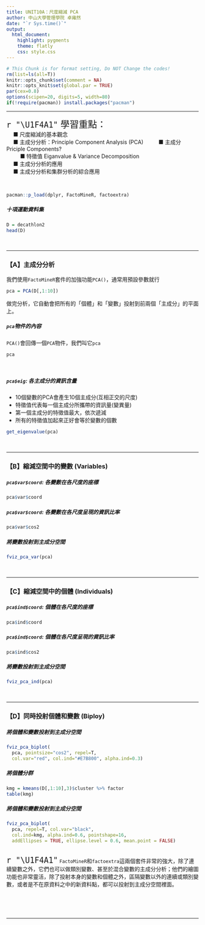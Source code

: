 ```yaml
---
title: UNIT10A：尺度縮減 PCA
author: 中山大學管理學院 卓雍然
date: "`r Sys.time()`"
output: 
  html_document:
    highlight: pygments
    theme: flatly
    css: style.css
---
```


```r
# This Chunk is for format setting, Do NOT Change the codes!
rm(list=ls(all=T))
knitr::opts_chunk$set(comment = NA)
knitr::opts_knit$set(global.par = TRUE)
par(cex=0.8)
options(scipen=20, digits=5, width=80)
if(!require(pacman)) install.packages("pacman")
```
<hr>

<p class="wwl">
<span style="font-size:24px">`r "\U1F4A1"` 學習重點：</span><br>
&emsp; ■ 尺度縮減的基本觀念<br>
&emsp; ■ 主成分分析：Principle Component Analysis (PCA)
&emsp; &emsp; ■ 主成分 Priciple Components?<br>
&emsp; &emsp; ■ 特徵值 Eiganvalue & Variance Decomposition<br>
&emsp; ■ 主成分分析的應用<br>
&emsp; ■ 主成分分析和集群分析的綜合應用<br>
</p class="wwl">

<br>
```r
pacman::p_load(dplyr, FactoMineR, factoextra)
```

##### 十項運動資料集

```r
D = decathlon2
head(D)
```

<br><hr>

### 【A】主成分分析
我們使用`FactoMineR`套件的加強功能`PCA()`，通常用預設參數就行
```r
pca = PCA(D[,1:10])
```

做完分析，它自動會把所有的「個體」和「變數」投射到前兩個「主成分」的平面上。<br>

##### `pca`物件的內容
`PCA()`會回傳一個`PCA`物件，我們叫它`pca`
```r
pca
```

<br>

##### `pca$eig`: 各主成分的資訊含量

+ 10個變數的PCA會產生10個主成分(互相正交的尺度)
+ 特徵值代表每一個主成分所攜帶的資訊量(變異量)
+ 第一個主成分的特徵值最大，依次遞減
+ 所有的特徵值加起來正好會等於變數的個數

```r
get_eigenvalue(pca)
```

<br><hr>

### 【B】縮減空間中的變數 (Variables)

##### `pca$var$coord`: 各變數在各尺度的座標
```r
pca$var$coord
```

##### `pca$var$coord`: 各變數在各尺度呈現的資訊比率
```r
pca$var$cos2
```

##### 將變數投射到主成分空間
```r
fviz_pca_var(pca)
```

<br><hr>

### 【C】縮減空間中的個體 (Individuals)

##### `pca$ind$coord`: 個體在各尺度的座標
```r
pca$ind$coord
```

##### `pca$ind$coord`: 個體在各尺度呈現的資訊比率
```r
pca$ind$cos2
```

##### 將變數投射到主成分空間
```r
fviz_pca_ind(pca)
```

<br><hr>

### 【D】同時投射個體和變數 (Biploy)

##### 將個體和變數投射到主成分空間
```r
fviz_pca_biplot(
  pca, pointsize="cos2", repel=T,
  col.var="red", col.ind="#E7B800", alpha.ind=0.3)
```

##### 將個體分群
```r
kmg = kmeans(D[,1:10],3)$cluster %>% factor
table(kmg)
```

##### 將個體和變數投射到主成分空間
```r
fviz_pca_biplot(
  pca, repel=T, col.var="black", 
  col.ind=kmg, alpha.ind=0.6, pointshape=16, 
  addEllipses = TRUE, ellipse.level = 0.6, mean.point = FALSE)
```

<br>
<span style="font-size:24px">`r "\U1F4A1"`</span>
`FactoMineR`和`factoextra`這兩個套件非常的強大，除了連續變數之外，它們也可以做類別變數、甚至於混合變數的主成分分析；他們的繪圖功能也非常靈活，除了投射本身的變數和個體之外，區隔變數以外的連續或類別變數，或者是不在原資料之中的新資料點，都可以投射到主成分空間裡面。

<br><br><br><hr>



